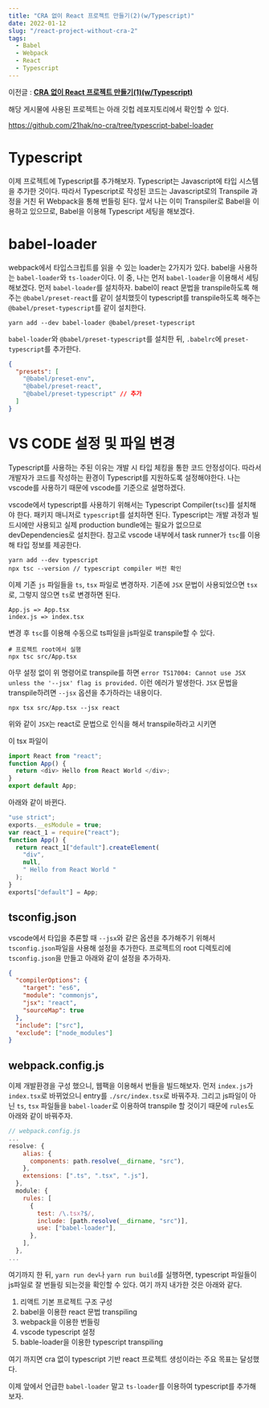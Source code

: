 ```yaml
---
title: "CRA 없이 React 프로젝트 만들기(2)(w/Typescript)"
date: 2022-01-12
slug: "/react-project-without-cra-2"
tags:
  - Babel
  - Webpack
  - React
  - Typescript
---
```


이전글 : __[CRA 없이 React 프로젝트 만들기(1)(w/Typescript)](../react-project-without-cra-1)__

해당 게시물에 사용된 프로젝트는 아래 깃헙 레포지토리에서 확인할 수 있다.

https://github.com/21hak/no-cra/tree/typescript-babel-loader


# Typescript

이제 프로젝트에 Typescript를 추가해보자. Typescript는 Javascript에 타입 시스템을 추가한 것이다. 따라서 Typescript로 작성된 코드는 Javascript로의 Transpile 과정을 거친 뒤 Webpack을 통해 번들링 된다. 앞서 나는 이미 Transpiler로 Babel을 이용하고 있으므로, Babel을 이용해 Typescript 세팅을 해보겠다.

# babel-loader

webpack에서 타입스크립트를 읽을 수 있는 loader는 2가지가 있다. babel을 사용하는 `babel-loader`와 `ts-loader`이다. 이 중, 나는 먼저 `babel-loader`을 이용해서 세팅해보겠다. 먼저 `babel-loader`를 설치하자. babel이 react 문법을 transpile하도록 해주는 `@babel/preset-react`를 같이 설치했듯이 typescript를 transpile하도록 해주는 `@babel/preset-typescript`를 같이 설치한다.

```shell
yarn add --dev babel-loader @babel/preset-typescript
```

`babel-loader`와 `@babel/preset-typescript`를 설치한 뒤, `.babelrc`에 `preset-typescript`를 추가한다.

```json
{
  "presets": [
    "@babel/preset-env",
    "@babel/preset-react",
    "@babel/preset-typescript" // 추가
  ]
}
```

# VS CODE 설정 및 파일 변경

Typescript를 사용하는 주된 이유는 개발 시 타입 체킹을 통한 코드 안정성이다. 따라서 개발자가 코드를 작성하는 환경이 Typescript를 지원하도록 설정해야한다. 나는 vscode를 사용하기 때문에 vscode를 기준으로 설명하겠다.

vscode에서 typescript를 사용하기 위해서는 Typescript Compiler(`tsc`)를 설치해야 한다. 패키지 매니저로 `typescript`를 설치하면 된다. Typescript는 개발 과정과 빌드시에만 사용되고 실제 production bundle에는 필요가 없으므로 devDependencies로 설치한다. 참고로 vscode 내부에서 task runner가 `tsc`를 이용해 타입 정보를 제공한다.

```shell
yarn add --dev typescript
npx tsc --version // typescript compiler 버전 확인
```

이제 기존 `js` 파일들을 `ts`, `tsx` 파일로 변경하자. 기존에 `JSX` 문법이 사용되었으면 `tsx`로, 그렇지 않으면 `ts`로 변경하면 된다.

```text
App.js => App.tsx
index.js => index.tsx
```

변경 후 `tsc`를 이용해 수동으로 ts파일을 js파일로 transpile할 수 있다.

```shell
# 프로젝트 root에서 실행
npx tsc src/App.tsx
```

아무 설정 없이 위 명령어로 transpile를 하면 `error TS17004: Cannot use JSX unless the '--jsx' flag is provided.` 이런 에러가 발생한다. `JSX` 문법을 transpile하려면 `--jsx` 옵션을 추가하라는 내용이다.

```shell
npx tsx src/App.tsx --jsx react
```

위와 같이 `JSX`는 react로 문법으로 인식을 해서 transpile하라고 시키면

이 tsx 파일이

```ts
import React from "react";
function App() {
  return <div> Hello from React World </div>;
}
export default App;
```

아래와 같이 바뀐다.

```js
"use strict";
exports.__esModule = true;
var react_1 = require("react");
function App() {
  return react_1["default"].createElement(
    "div",
    null,
    " Hello from React World "
  );
}
exports["default"] = App;
```

## tsconfig.json

vscode에서 타입을 추론할 때 `--jsx`와 같은 옵션을 추가해주기 위해서 `tsconfig.json`파일을 사용해 설정을 추가한다. 프로젝트의 root 디렉토리에 `tsconfig.json`을 만들고 아래와 같이 설정을 추가하자.

```json
{
  "compilerOptions": {
    "target": "es6",
    "module": "commonjs",
    "jsx": "react",
    "sourceMap": true
  },
  "include": ["src"],
  "exclude": ["node_modules"]
}
```

## webpack.config.js

이제 개발환경을 구성 했으니, 웹팩을 이용해서 번들을 빌드해보자. 먼저 `index.js`가 `index.tsx`로 바뀌었으니 entry를 `./src/index.tsx`로 바꿔주자. 그리고 js파일이 아닌 `ts`, `tsx` 파일들을 `babel-loader`로 이용하여 transpile 할 것이기 때문에 `rules`도 아래와 같이 바꿔주자.

```js
// webpack.config.js
...
resolve: {
    alias: {
      components: path.resolve(__dirname, "src"),
    },
    extensions: [".ts", ".tsx", ".js"],
  },
  module: {
    rules: [
      {
        test: /\.tsx?$/,
        include: [path.resolve(__dirname, "src")],
        use: ["babel-loader"],
      },
    ],
  },
...
```

여기까지 한 뒤, `yarn run dev`나 `yarn run build`를 실행하면, typescript 파일들이 js파일로 잘 번들링 되는것을 확인할 수 있다. 여기 까지 내가한 것은 아래와 같다.

1. 리액트 기본 프로젝트 구조 구성
2. babel을 이용한 react 문법 transpiling
3. webpack을 이용한 번들링
4. vscode typescript 설정
5. bable-loader을 이용한 typescript transpiling

여기 까지면 cra 없이 typescript 기반 react 프로젝트 생성이라는 주요 목표는 달성했다.

이제 앞에서 언급한 `babel-loader` 말고 `ts-loader`를 이용하여 typescript를 추가해보자.
